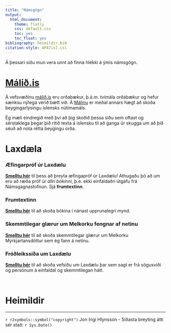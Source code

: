 ```yaml
---
title: "Námsgögn"
output: 
  html_document:
    theme: flatly
    css: default.css
    toc: yes
    toc_float: yes
bibliography: heimildir.bib
citation-style: APA7isl.csl
---
```



Á þessari síðu mun vera unnt að finna hlekki á ýmis námsgögn.

# [Málið.is](https://malid.is/)

Á vefsvæðinu [málið.is](https://malid.is/) eru orðabækur, þ.á.m. tvímála orðabækur og hefur sænksu nýlega verið bætt við. Á [Málinu](https://malid.is/) er meðal annars hægt að skoða beygingarlýsingu íslensks nútímamáls. 

Ég mæli eindregið með því að þig skoðið þessa síðu sem oftast og sérstaklega þegar þið ritið texta á íslensku til að ganga úr skugga um að þið séuð að nota rétta beygingu orða. 

# Laxdæla


### Æfingarpróf úr Laxdælu

[**Smelltu hér**](http://harpahreins.com/kennsluvefir/laxdaela/laxprof.htm) til þess að þreyta æfingapróf úr Laxdælu! Athugaðu þó að um eru að ræða próf úr *allri bókinni*, þ.e. ekki einfaldaðri útgáfu frá Námsgagnastofnun. Sjá **frumtextinn**.


### Frumtextinn

[**Smelltu hér**](https://www.snerpa.is/net/isl/laxdal.htm) til að skoða bókina í nánast upprunalegri mynd. 


### Skemmtilegar glærur um Melkorku fengnar af netinu

[**Smelltu hér**](https://prezi.com/ixmgobpqkx8w/islensku-verkefni-melkorka/) til að skoða skemmtilegar glærur um Melkorku Mýrkjartansdóttur sem ég fann á netinu.


### Fróðleikssíða um Laxdælu

[**Smelltu hér**](https://www.islendingasogur.is/laxdaela/) til að skoða vefsíðu um Laxdælu þar sem sagt er frá sögusviði og persónum á einfaldal og skemmtilegan hátt.


<br>


# Heimildir 
<div id="refs"></div>


<hr>
`r r2symbols::symbol("copyright")` Jon Ingi Hlynsson - Síðasta breyting átti sér stað: `r Sys.Date()`